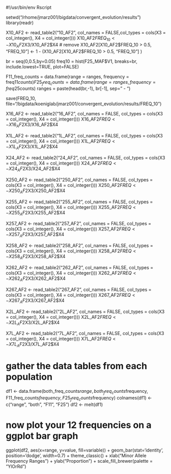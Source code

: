 #!/usr/bin/env Rscript

setwd("/rhome/jmarz001/bigdata/convergent_evolution/results")
library(readr)

X10_AF2 <- read_table2("10_AF2", col_names = FALSE,col_types = cols(X3 = col_integer(), X4 = col_integer()))
X10_AF2$FREQ_10 <- X10_AF2$X3/X10_AF2$X4
# remove
X10_AF2[X10_AF2$FREQ_10 > 0.5, "FREQ_10"] <- 1 - (X10_AF2[X10_AF2$FREQ_10 > 0.5, "FREQ_10"] )

br = seq(0,0.5,by=0.05)
freq10 = hist(F25_MAF$V1, breaks=br, include.lowest=TRUE, plot=FALSE)

F11_freq_counts = data.frame(range = ranges, frequency = freq11$counts)
F25_freq_counts = data.frame(range = ranges, frequency = freq25$counts)
ranges = paste(head(br,-1), br[-1], sep=" - ")

save(FREQ_10, file="/bigdata/koeniglab/jmarz001/convergent_evolution/results/FREQ_10")

X16_AF2 <- read_table2("16_AF2", col_names = FALSE, col_types = cols(X3 = col_integer(), X4 = col_integer()))
X16_AF2$FREQ <- X16_AF2$X3/X16_AF2$X4

X1L_AF2 <- read_table2("1L_AF2", col_names = FALSE, col_types = cols(X3 = col_integer(), X4 = col_integer()))
X1L_AF2$FREQ <- X1L_AF2$X3/X1L_AF2$X4

X24_AF2 <- read_table2("24_AF2", col_names = FALSE, col_types = cols(X3 = col_integer(), X4 = col_integer()))
X24_AF2$FREQ <- X24_AF2$X3/X24_AF2$X4

X250_AF2 <- read_table2("250_AF2", col_names = FALSE, col_types = cols(X3 = col_integer(), X4 = col_integer()))
X250_AF2$FREQ <- X250_AF2$X3/X250_AF2$X4

X255_AF2 <- read_table2("255_AF2", col_names = FALSE, col_types = cols(X3 = col_integer(), X4 = col_integer()))
X255_AF2$FREQ <- X255_AF2$X3/X255_AF2$X4

X257_AF2 <- read_table2("257_AF2", col_names = FALSE, col_types = cols(X3 = col_integer(), X4 = col_integer()))
X257_AF2$FREQ <- X257_AF2$X3/X257_AF2$X4

X258_AF2 <- read_table2("258_AF2", col_names = FALSE, col_types = cols(X3 = col_integer(), X4 = col_integer()))
X258_AF2$FREQ <- X258_AF2$X3/X258_AF2$X4

X262_AF2 <- read_table2("262_AF2", col_names = FALSE, col_types = cols(X3 = col_integer(), X4 = col_integer()))
X262_AF2$FREQ <- X262_AF2$X3/X262_AF2$X4

X267_AF2 <- read_table2("267_AF2", col_names = FALSE, col_types = cols(X3 = col_integer(), X4 = col_integer()))
X267_AF2$FREQ <- X267_AF2$X3/X267_AF2$X4

X2L_AF2 <- read_table2("2L_AF2", col_names = FALSE, col_types = cols(X3 = col_integer(), X4 = col_integer()))
X2L_AF2$FREQ <- X2L_AF2$X3/X2L_AF2$X4

X7L_AF2 <- read_table2("7L_AF2", col_names = FALSE, col_types = cols(X3 = col_integer(), X4 = col_integer()))
X7L_AF2$FREQ <- X7L_AF2$X3/X7L_AF2$X4


# gather the data tables from each population
df1 <- data.frame(both_freq_counts$range, both_freq_counts$frequency, F11_freq_counts$frequency, F25_freq_counts$frequency)
colnames(df1) <- c("range", "both", "F11", "F25")
df2 <- melt(df1)

# now plot your 12 frequencies on a ggplot bar graph
ggplot(df2, aes(x=range, y=value, fill=variable)) + geom_bar(stat='identity', position='dodge', width=0.7) + theme_classic() + xlab("Minor Allele Frequency Ranges") + ylab("Proportion") + scale_fill_brewer(palette = "YlOrRd")
